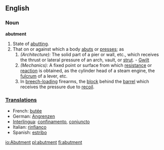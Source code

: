 ==English==

===Noun===
'''abutment'''

#State of [[abutting]].
#That on or against which a body [[abut]]s or [[presses]]; as 
## ''(Architecture):'' The solid part of a pier or wall, etc., which receives the thrust or lateral pressure of an arch, vault, or [[strut]]. - [[Gwilt]]
## ''(Mechanics):'' A fixed point or surface from which [[resistance]] or [[reaction]] is obtained, as the cylinder head of a steam engine, the [[fulcrum]] of a lever, etc. 
## In [[breech-loading]] firearms, the [[block]] behind the [[barrel]] which receives the pressure due to [[recoil]].
 
===[[Translation]]s===
*French: [[butée]]
*German: [[Angrenzen]]
*[[Interlingua]]: [[confinamento]], [[conjuncto]]
*Italian: [[rinfianco]]
*Spanish: [[estribo]]

[[io:Abutment]]
[[pl:abutment]]
[[fi:abutment]]